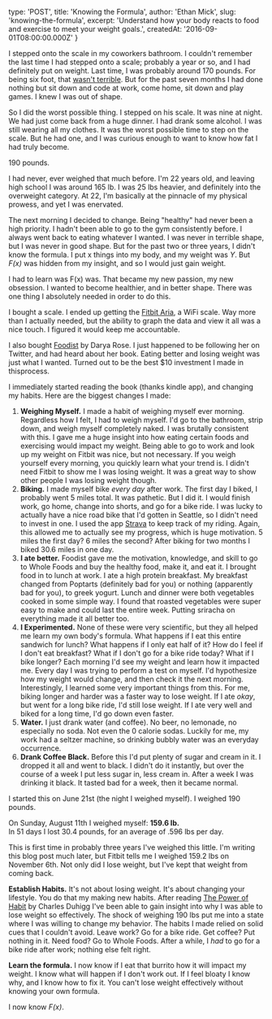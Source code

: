 
  type: 'POST',
  title: 'Knowing the Formula',
  author: 'Ethan Mick',
  slug: 'knowing-the-formula',
  excerpt: 'Understand how your body reacts to food and exercise to meet your weight goals.',
  createdAt: '2016-09-01T08:00:00.000Z'
}


I stepped onto the scale in my coworkers bathroom. I couldn't remember the
last time I had stepped onto a scale; probably a year or so, and I had
definitely put on weight. Last time, I was probably around 170 pounds. For
being six foot, that [wasn't terrible](http://www.nhlbi.nih.gov/guidelines/obesity/BMI/bmicalc.htm). But for the past seven months I had
done nothing but sit down and code at work, come home, sit down and play
games. I knew I was out of shape.

So I did the worst possible thing. I stepped on his scale. It was nine at night. We had just come back from a
huge dinner. I had drank some alcohol. I was still wearing all my clothes. It
was the worst possible time to step on the scale. But he had one, and I was
curious enough to want to know how fat I had truly become.

190 pounds.

I had never, ever weighed that much before. I'm 22 years old, and leaving
high school I was around 165 lb. I was 25 lbs heavier, and definitely into
the overweight category. At 22, I'm basically at the pinnacle of my physical
prowess, and yet I was enervated.

The next morning I decided to change. Being "healthy" had never been a high
priority. I hadn't been able to go to the gym consistently before. I always
went back to eating whatever I wanted. I was never in terrible shape, but I
was never in good shape. But for the past two or three years, I didn't know
the formula. I put x things into my body, and my weight was _Y_. But _F(x)_ was
hidden from my insight, and so I would just gain weight.

I had to learn was F(x) was. That became my new passion, my new obsession. I
wanted to become healthier, and in better shape. There was one thing I
absolutely needed in order to do this.

I bought a scale. I ended up getting the [Fitbit Aria](http://www.fitbit.com/aria), a WiFi scale. Way
more than I actually needed, but the ability to graph the data and view it all
was a nice touch. I figured it would keep me accountable.

I also bought [Foodist](https://www.summertomato.com/foodist) by Darya Rose. 
I just happened to be following her on Twitter, and had heard about her book.
Eating better and losing weight was just what I wanted. Turned out to be the
best $10 investment I made in thisprocess.

I immediately started reading the book (thanks kindle app), and changing my
habits. Here are the biggest changes I made:

1. **Weighing Myself.** I made a habit of weighing myself ever morning. Regardless how I felt, I had
 to weigh myself. I'd go to the bathroom, strip down, and weigh myself
 completely naked. I was brutally consistent with this. I gave me a huge
 insight into how eating certain foods and exercising would impact my weight.
 Being able to go to work and look up my weight on Fitbit was nice, but not
 necessary. If you weigh yourself every morning, you quickly learn what your
 trend is. I didn't need Fitbit to show me I was losing weight. It was a
 great way to show other people I was losing weight though.
2. **Biking.** I made myself bike _every day_ after work. The first day I biked, I probably
went 5 miles total. It was pathetic. But I did it. I would finish work, go
home, change into shorts, and go for a bike ride. I was lucky to actually
have a nice road bike that I'd gotten in Seattle, so I didn't need to invest
in one. I used the app [Strava](https://itunes.apple.com/us/app/strava-cycling-gps-biking/id426826309?mt=8) to keep track of my riding. Again, this allowed
me to actually see my progress, which is huge motivation. 5 miles the first
day? 6 miles the second? After biking for two months I biked 30.6 miles in
one day.
3. **I ate better.** Foodist gave me the motivation, knowledge, and skill to go to
Whole Foods and buy the healthy food, make it, and eat it. I brought food in
to lunch at work. I ate a high protein breakfast. My breakfast changed from
Poptarts (definitely bad for you) or nothing (apparently bad for you), to
greek yogurt. Lunch and dinner were both vegetables cooked in some simple
way. I found that roasted vegetables were super easy to make and could last
the entire week. Putting sriracha on everything made it all better too.
4. **I Experimented.** None of these were very scientific, but they all helped me learn my own body's
formula. What happens if I eat this entire sandwich for lunch? What happens
if I only eat half of it? How do I feel if I don't eat breakfast? What if I
don't go for a bike ride today? What if I bike longer? Each morning I'd see
my weight and learn how it impacted me. Every day I was trying to perform a
test on myself. I'd hypothesize how my weight would change, and then check it
the next morning. Interestingly, I learned some very important things from
this. For me, biking longer and harder was a faster way to lose weight. If I
ate _okay_, but went for a long bike ride, I'd still lose weight. If I ate very
well and biked for a long time, I'd go down even faster.
5. **Water.** I just drank water (and coffee). No beer, no lemonade, no especially no
soda. Not even the 0 calorie sodas. Luckily for me, my work had a seltzer
machine, so drinking bubbly water was an everyday occurrence.
6. **Drank Coffee Black.** Before this I'd put plenty of sugar and cream in it. I dropped it all and went
to black. I didn't do it instantly, but over the course of a week I put less
sugar in, less cream in. After a week I was drinking it black. It tasted bad
for a week, then it became normal.

I started this on June 21st (the night I weighed myself). I weighed 190 pounds.

On Sunday, August 11th I weighed myself: **159.6 lb.**   
In 51 days I lost 30.4 pounds, for an average of .596 lbs per day.

This is first time in probably three years I've weighed this little. I'm
writing this blog post much later, but Fitbit tells me I weighed 159.2 lbs on
November 6th. Not only did I lose weight, but I've kept that weight from
coming back.

**Establish Habits.** It's not about losing weight. It's about changing your lifestyle. You do that
my making new habits. After reading [The Power of Habit](http://www.amazon.com/The-Power-Habit-What-Business-ebook/dp/B0055PGUYU) by Charles Duhigg I've
been able to gain insight into why I was able to lose weight so effectively.
The shock of weighing 190 lbs put me into a state where I was willing to
change my behavior. The habits I made relied on solid cues that I couldn't
avoid. Leave work? Go for a bike ride. Get coffee? Put nothing in it. Need
food? Go to Whole Foods. After a while, I _had_ to go for a bike ride after
work; nothing else felt right.

**Learn the formula.** I now know if I eat that burrito how it will impact my
weight. I know what will happen if I don't work out. If I feel bloaty I know why,
and I know how to fix it. You can't lose weight effectively without knowing
your own formula.

I now know _F(x)_.